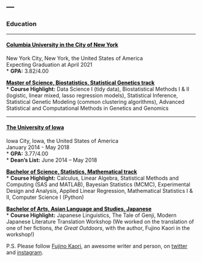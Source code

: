 ---
---

<link rel="stylesheet" href="styles.css" type="text/css">

### __Education__

***

#### [**<span style="color:black">Columbia University in the City of New York</span>**](https://www.columbia.edu)  
New York City, New York, the United States of America  
Expecting Graduation at April 2021  
* __GPA:__ 3.82/4.00

[**<span style="color:black">Master of Science, Biostatistics, Statistical Genetics track</span>**](https://www.publichealth.columbia.edu/academics/departments/biostatistics)  
* __Course Highlight:__ Data Science I (tidy data), Biostatistical Methods I & II (logistic, linear mixed, lasso regression models), Statistical Inference, Statistical Genetic Modeling (common clustering algorithms), Advanced Statistical and Computational Methods in Genetics and Genomics

***

#### [**<span style="color:black">The University of Iowa</span>**](https://uiowa.edu/)               	   
Iowa City, Iowa, the United States of America  
January 2014 - May 2018  
* __GPA:__ 3.77/4.00  
* __Dean’s List:__ June 2014 – May 2018

[**<span style="color:black">Bachelor of Science, Statistics, Mathematical track</span>**](https://stat.uiowa.edu/)  
* __Course Highlight:__ Calculus, Linear Algebra, Statistical Methods and Computing (SAS and MATLAB), Bayesian Statistics (MCMC), Experimental Design and Analysis, Applied Linear Regression, Mathematical Statistics I & II, Computer Science I (Python)

[**<span style="color:black">Bachelor of Arts, Asian Language and Studies, Japanese</span>**](https://asian-slavic.uiowa.edu/undergraduate-programs/japanese)  
* __Course Highlight:__ Japanese Linguistics, The Tale of Genji, Modern Japanese Literature Translation Workshop (We worked on the translation of one of her fictions, _the Great Outdoors_, with the author, Fujino Kaori in the workshop!)

P.S. Please follow [Fujino Kaori](https://en.wikipedia.org/wiki/Kaori_Fujino), an awesome writer and person, on [twitter](https://twitter.com/fujinono) and [instagram](https://www.instagram.com/fujinono/?hl=en).